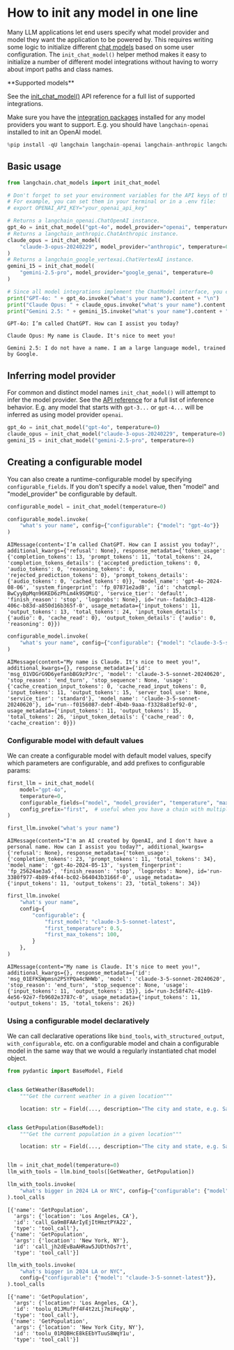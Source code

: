 # How to init any model in one line

Many LLM applications let end users specify what model provider and model they want the application to be powered by. This requires writing some logic to initialize different [chat models](/oss/javascript/concepts/chat_models/) based on some user configuration. The `init_chat_model()` helper method makes it easy to initialize a number of different model integrations without having to worry about import paths and class names.

<Tip>
**Supported models**


See the [init_chat_model()](https://python.langchain.com/api_reference/langchain/chat_models/langchain.chat_models.base.init_chat_model.html) API reference for a full list of supported integrations.

Make sure you have the [integration packages](/oss/javascript/integrations/chat/) installed for any model providers you want to support. E.g. you should have `langchain-openai` installed to init an OpenAI model.

</Tip>


```python
%pip install -qU langchain langchain-openai langchain-anthropic langchain-google-genai
```

## Basic usage


```python
from langchain.chat_models import init_chat_model

# Don't forget to set your environment variables for the API keys of the respective providers!
# For example, you can set them in your terminal or in a .env file:
# export OPENAI_API_KEY="your_openai_api_key"

# Returns a langchain_openai.ChatOpenAI instance.
gpt_4o = init_chat_model("gpt-4o", model_provider="openai", temperature=0)
# Returns a langchain_anthropic.ChatAnthropic instance.
claude_opus = init_chat_model(
    "claude-3-opus-20240229", model_provider="anthropic", temperature=0
)
# Returns a langchain_google_vertexai.ChatVertexAI instance.
gemini_15 = init_chat_model(
    "gemini-2.5-pro", model_provider="google_genai", temperature=0
)

# Since all model integrations implement the ChatModel interface, you can use them in the same way.
print("GPT-4o: " + gpt_4o.invoke("what's your name").content + "\n")
print("Claude Opus: " + claude_opus.invoke("what's your name").content + "\n")
print("Gemini 2.5: " + gemini_15.invoke("what's your name").content + "\n")
```
```output
GPT-4o: I’m called ChatGPT. How can I assist you today?

Claude Opus: My name is Claude. It's nice to meet you!

Gemini 2.5: I do not have a name. I am a large language model, trained by Google.
```
## Inferring model provider

For common and distinct model names `init_chat_model()` will attempt to infer the model provider. See the [API reference](https://python.langchain.com/api_reference/langchain/chat_models/langchain.chat_models.base.init_chat_model.html) for a full list of inference behavior. E.g. any model that starts with `gpt-3...` or `gpt-4...` will be inferred as using model provider `openai`.


```python
gpt_4o = init_chat_model("gpt-4o", temperature=0)
claude_opus = init_chat_model("claude-3-opus-20240229", temperature=0)
gemini_15 = init_chat_model("gemini-2.5-pro", temperature=0)
```

## Creating a configurable model

You can also create a runtime-configurable model by specifying `configurable_fields`. If you don't specify a `model` value, then "model" and "model_provider" be configurable by default.


```python
configurable_model = init_chat_model(temperature=0)

configurable_model.invoke(
    "what's your name", config={"configurable": {"model": "gpt-4o"}}
)
```



```output
AIMessage(content='I’m called ChatGPT. How can I assist you today?', additional_kwargs={'refusal': None}, response_metadata={'token_usage': {'completion_tokens': 13, 'prompt_tokens': 11, 'total_tokens': 24, 'completion_tokens_details': {'accepted_prediction_tokens': 0, 'audio_tokens': 0, 'reasoning_tokens': 0, 'rejected_prediction_tokens': 0}, 'prompt_tokens_details': {'audio_tokens': 0, 'cached_tokens': 0}}, 'model_name': 'gpt-4o-2024-08-06', 'system_fingerprint': 'fp_07871e2ad8', 'id': 'chatcmpl-BwCyyBpMqn96KED6zPhLm4k9SQMiQ', 'service_tier': 'default', 'finish_reason': 'stop', 'logprobs': None}, id='run--fada10c3-4128-406c-b83d-a850d16b365f-0', usage_metadata={'input_tokens': 11, 'output_tokens': 13, 'total_tokens': 24, 'input_token_details': {'audio': 0, 'cache_read': 0}, 'output_token_details': {'audio': 0, 'reasoning': 0}})
```



```python
configurable_model.invoke(
    "what's your name", config={"configurable": {"model": "claude-3-5-sonnet-latest"}}
)
```



```output
AIMessage(content="My name is Claude. It's nice to meet you!", additional_kwargs={}, response_metadata={'id': 'msg_01VDGrG9D6yefanbBG9zPJrc', 'model': 'claude-3-5-sonnet-20240620', 'stop_reason': 'end_turn', 'stop_sequence': None, 'usage': {'cache_creation_input_tokens': 0, 'cache_read_input_tokens': 0, 'input_tokens': 11, 'output_tokens': 15, 'server_tool_use': None, 'service_tier': 'standard'}, 'model_name': 'claude-3-5-sonnet-20240620'}, id='run--f0156087-debf-4b4b-9aaa-f3328a81ef92-0', usage_metadata={'input_tokens': 11, 'output_tokens': 15, 'total_tokens': 26, 'input_token_details': {'cache_read': 0, 'cache_creation': 0}})
```


### Configurable model with default values

We can create a configurable model with default model values, specify which parameters are configurable, and add prefixes to configurable params:


```python
first_llm = init_chat_model(
    model="gpt-4o",
    temperature=0,
    configurable_fields=("model", "model_provider", "temperature", "max_tokens"),
    config_prefix="first",  # useful when you have a chain with multiple models
)

first_llm.invoke("what's your name")
```



```output
AIMessage(content="I'm an AI created by OpenAI, and I don't have a personal name. How can I assist you today?", additional_kwargs={'refusal': None}, response_metadata={'token_usage': {'completion_tokens': 23, 'prompt_tokens': 11, 'total_tokens': 34}, 'model_name': 'gpt-4o-2024-05-13', 'system_fingerprint': 'fp_25624ae3a5', 'finish_reason': 'stop', 'logprobs': None}, id='run-3380f977-4b89-4f44-bc02-b64043b3166f-0', usage_metadata={'input_tokens': 11, 'output_tokens': 23, 'total_tokens': 34})
```



```python
first_llm.invoke(
    "what's your name",
    config={
        "configurable": {
            "first_model": "claude-3-5-sonnet-latest",
            "first_temperature": 0.5,
            "first_max_tokens": 100,
        }
    },
)
```



```output
AIMessage(content="My name is Claude. It's nice to meet you!", additional_kwargs={}, response_metadata={'id': 'msg_01EFKSWpmsn2PSYPQa4cNHWb', 'model': 'claude-3-5-sonnet-20240620', 'stop_reason': 'end_turn', 'stop_sequence': None, 'usage': {'input_tokens': 11, 'output_tokens': 15}}, id='run-3c58f47c-41b9-4e56-92e7-fb9602e3787c-0', usage_metadata={'input_tokens': 11, 'output_tokens': 15, 'total_tokens': 26})
```


### Using a configurable model declaratively

We can call declarative operations like `bind_tools`, `with_structured_output`, `with_configurable`, etc. on a configurable model and chain a configurable model in the same way that we would a regularly instantiated chat model object.


```python
from pydantic import BaseModel, Field


class GetWeather(BaseModel):
    """Get the current weather in a given location"""

    location: str = Field(..., description="The city and state, e.g. San Francisco, CA")


class GetPopulation(BaseModel):
    """Get the current population in a given location"""

    location: str = Field(..., description="The city and state, e.g. San Francisco, CA")


llm = init_chat_model(temperature=0)
llm_with_tools = llm.bind_tools([GetWeather, GetPopulation])

llm_with_tools.invoke(
    "what's bigger in 2024 LA or NYC", config={"configurable": {"model": "gpt-4o"}}
).tool_calls
```



```output
[{'name': 'GetPopulation',
  'args': {'location': 'Los Angeles, CA'},
  'id': 'call_Ga9m8FAArIyEjItHmztPYA22',
  'type': 'tool_call'},
 {'name': 'GetPopulation',
  'args': {'location': 'New York, NY'},
  'id': 'call_jh2dEvBaAHRaw5JUDthOs7rt',
  'type': 'tool_call'}]
```



```python
llm_with_tools.invoke(
    "what's bigger in 2024 LA or NYC",
    config={"configurable": {"model": "claude-3-5-sonnet-latest"}},
).tool_calls
```



```output
[{'name': 'GetPopulation',
  'args': {'location': 'Los Angeles, CA'},
  'id': 'toolu_01JMufPf4F4t2zLj7miFeqXp',
  'type': 'tool_call'},
 {'name': 'GetPopulation',
  'args': {'location': 'New York City, NY'},
  'id': 'toolu_01RQBHcE8kEEbYTuuS8WqY1u',
  'type': 'tool_call'}]
```
